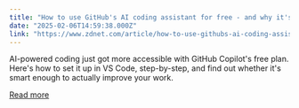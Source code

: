 ```yaml
---
title: "How to use GitHub's AI coding assistant for free - and why it's worth a try"
date: "2025-02-06T14:59:38.000Z"
link: "https://www.zdnet.com/article/how-to-use-githubs-ai-coding-assistant-for-free-and-why-its-worth-a-try/"
---
```


AI-powered coding just got more accessible with GitHub Copilot's free plan. Here's how to set it up in VS Code, step-by-step, and find out whether it's smart enough to actually improve your work.

[Read more](https://www.zdnet.com/article/how-to-use-githubs-ai-coding-assistant-for-free-and-why-its-worth-a-try/)
